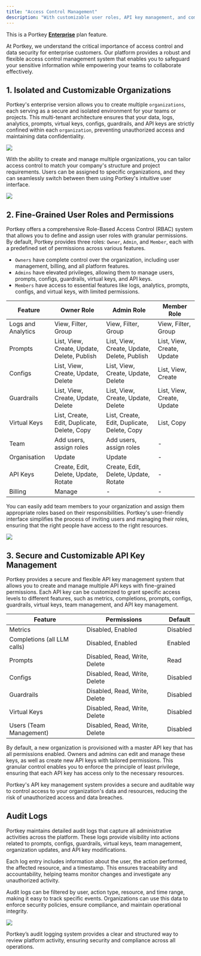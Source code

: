 ```yaml
---
title: "Access Control Management"
description: "With customizable user roles, API key management, and comprehensive audit logs, Portkey provides the flexibility and control needed to ensure secure collaboration & maintain a strong security posture"
---
```


<Check>

  This is a Portkey [**Enterprise**](https://portkey.ai/docs/product/enterprise-offering) plan feature.
</Check>

At Portkey, we understand the critical importance of access control and data security for enterprise customers. Our platform provides a robust and flexible access control management system that enables you to safeguard your sensitive information while empowering your teams to collaborate effectively.

## 1\. Isolated and Customizable Organizations

Portkey's enterprise version allows you to create multiple `organizations`, each serving as a secure and isolated environment for your teams or projects. This multi-tenant architecture ensures that your data, logs, analytics, prompts, virtual keys, configs, guardrails, and API keys are strictly confined within each `organization`, preventing unauthorized access and maintaining data confidentiality.

<Frame>
  <img src="/images/guardrails/g8.png"/>
</Frame>

With the ability to create and manage multiple organizations, you can tailor access control to match your company's structure and project requirements. Users can be assigned to specific organizations, and they can seamlessly switch between them using Portkey's intuitive user interface.

<Frame caption="Organization switcher on the Portkey UI">
  <img src="/images/guardrails/g9.png"/>
</Frame>

## 2\. Fine-Grained User Roles and Permissions

Portkey offers a comprehensive Role-Based Access Control (RBAC) system that allows you to define and assign user roles with granular permissions. By default, Portkey provides three roles: `Owner`, `Admin`, and `Member`, each with a predefined set of permissions across various features.

* `Owners` have complete control over the organization, including user management, billing, and all platform features.
* `Admins` have elevated privileges, allowing them to manage users, prompts, configs, guardrails, virtual keys, and API keys.
* `Members` have access to essential features like logs, analytics, prompts, configs, and virtual keys, with limited permissions.

| Feature            | Owner Role                                  | Admin Role                                  | Member Role                |
| ------------------ | ------------------------------------------- | ------------------------------------------- | -------------------------- |
| Logs and Analytics | View, Filter, Group                         | View, Filter, Group                         | View, Filter, Group        |
| Prompts            | List, View, Create, Update, Delete, Publish | List, View, Create, Update, Delete, Publish | List, View, Create, Update |
| Configs            | List, View, Create, Update, Delete          | List, View, Create, Update, Delete          | List, View, Create         |
| Guardrails         | List, View, Create, Update, Delete          | List, View, Create, Update, Delete          | List, View, Create, Update |
| Virtual Keys       | List, Create, Edit, Duplicate, Delete, Copy | List, Create, Edit, Duplicate, Delete, Copy | List, Copy                 |
| Team               | Add users, assign roles                     | Add users, assign roles                     | \-                         |
| Organisation       | Update                                      | Update                                      | \-                         |
| API Keys           | Create, Edit, Delete, Update, Rotate        | Create, Edit, Delete, Update, Rotate        | \-                         |
| Billing            | Manage                                      | \-                                          | \-                         |

You can easily add team members to your organization and assign them appropriate roles based on their responsibilities. Portkey's user-friendly interface simplifies the process of inviting users and managing their roles, ensuring that the right people have access to the right resources.

<Frame caption="Team Management on the Portkey UI">
  <img src="/images/guardrails/g10.png"/>
</Frame>

## 3\. Secure and Customizable API Key Management

Portkey provides a secure and flexible API key management system that allows you to create and manage multiple API keys with fine-grained permissions. Each API key can be customized to grant specific access levels to different features, such as metrics, completions, prompts, configs, guardrails, virtual keys, team management, and API key management.

| Feature                     | Permissions                   | Default  |
| --------------------------- | ----------------------------- | -------- |
| Metrics                     | Disabled, Enabled             | Disabled |
| Completions (all LLM calls) | Disabled, Enabled             | Enabled  |
| Prompts                     | Disabled, Read, Write, Delete | Read     |
| Configs                     | Disabled, Read, Write, Delete | Disabled |
| Guardrails                  | Disabled, Read, Write, Delete | Disabled |
| Virtual Keys                | Disabled, Read, Write, Delete | Disabled |
| Users (Team Management)     | Disabled, Read, Write, Delete | Disabled |

By default, a new organization is provisioned with a master API key that has all permissions enabled. Owners and admins can edit and manage these keys, as well as create new API keys with tailored permissions. This granular control enables you to enforce the principle of least privilege, ensuring that each API key has access only to the necessary resources.

Portkey's API key management system provides a secure and auditable way to control access to your organization's data and resources, reducing the risk of unauthorized access and data breaches.

## Audit Logs

Portkey maintains detailed audit logs that capture all administrative activities across the platform. These logs provide visibility into actions related to prompts, configs, guardrails, virtual keys, team management, organization updates, and API key modifications.

Each log entry includes information about the user, the action performed, the affected resource, and a timestamp. This ensures traceability and accountability, helping teams monitor changes and investigate any unauthorized activity.

Audit logs can be filtered by user, action type, resource, and time range, making it easy to track specific events. Organizations can use this data to enforce security policies, ensure compliance, and maintain operational integrity.
<Frame>
<img src = "/images/product/audit-logs.png"></img>
</Frame>


Portkey’s audit logging system provides a clear and structured way to review platform activity, ensuring security and compliance across all operations.
